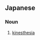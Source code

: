 ==Japanese==
{{ja-kanjitab|うん|どう|かん|かく|yomi=on}}

===Noun===
{{ja-noun|うんどうかんかく}}

# [[kinesthesia]]